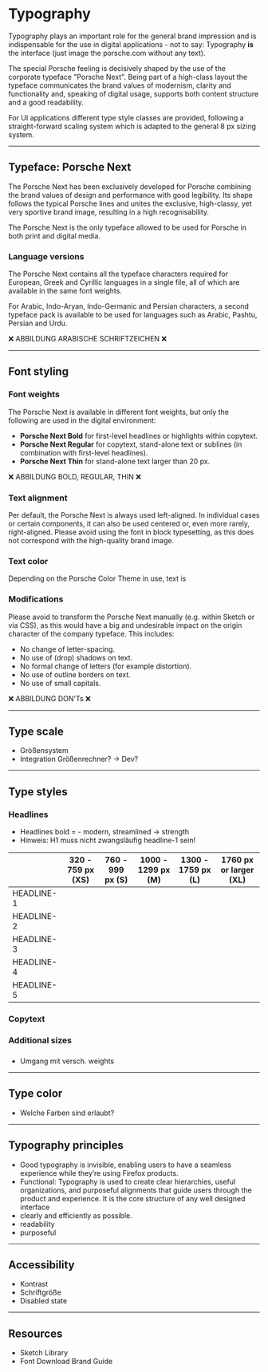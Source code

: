 # Typography

Typography plays an important role for the general brand impression and is indispensable for the use in digital applications - 
not to say: Typography **is** the interface (just image the porsche.com without any text).

The special Porsche feeling is decisively shaped by the use of the corporate typeface "Porsche Next".
Being part of a high-class layout the typeface communicates the brand values of modernism, clarity and functionality
and, speaking of digital usage, supports both content structure and a good readability.

For UI applications different type style classes are provided, following a straight-forward scaling system 
which is adapted to the general 8 px sizing system.

---

## Typeface: Porsche Next

The Porsche Next has been exclusively developed for Porsche combining the brand values of design and performance with good legibility.
Its shape follows the typical Porsche lines and unites the exclusive, high-classy, yet very sportive brand image, resulting in a high recognisability.

The Porsche Next is the only typeface allowed to be used for Porsche in both print and digital media.

### Language versions

The Porsche Next contains all the typeface characters required for European, Greek and Cyrillic languages in a single file, all of which are
available in the same font weights.

For Arabic, Indo-Aryan, Indo-Germanic and Persian characters, a second typeface pack is available to be used for languages such as
Arabic, Pashtu, Persian and Urdu.

❌ ABBILDUNG ARABISCHE SCHRIFTZEICHEN ❌


---

## Font styling 


### Font weights

The Porsche Next is available in different font weights, but only the following are used in the digital environment:

- **Porsche Next Bold** for first-level headlines or highlights within copytext.
- **Porsche Next Regular** for copytext, stand-alone text or sublines (in combination with first-level headlines).
- **Porsche Next Thin** for stand-alone text larger than 20 px.

❌ ABBILDUNG BOLD, REGULAR, THIN ❌


### Text alignment

Per default, the Porsche Next is always used left-aligned. In individual cases or certain components, it can also be used centered or,
even more rarely, right-aligned. Please avoid using the font in block typesetting, as this does not correspond with the high-quality brand image.

### Text color

Depending on the Porsche Color Theme in use, text is 


### 


### Modifications

Please avoid to transform the Porsche Next manually (e.g. within Sketch or via CSS), as this would have a big and undesirable 
impact on the origin character of the company typeface. This includes:

- No change of letter-spacing.
- No use of (drop) shadows on text.
- No formal change of letters (for example distortion).
- No use of outline borders on text.
- No use of small capitals.

❌ ABBILDUNG DON'Ts ❌



---

## Type scale








- Größensystem
- Integration Größenrechner? → Dev?

---

## Type styles

### Headlines

- Headlines bold = - modern, streamlined → strength 
- Hinweis: H1 muss nicht zwangsläufig headline-1 sein!

 
|                  | 320 - 759 px (XS)     | 760 - 999 px (S)   | 1000 - 1299 px (M)   | 1300 - 1759 px (L)   | 1760  px or larger (XL)   |
|------------------|---------------------  |------------------	|-------------------   |-------------------   |------------------------   |
| HEADLINE-1       |                       |                 	|                      |                      |                           |
| HEADLINE-2       |                       |                 	|                      |                      |                           |
| HEADLINE-3       |                       |                 	|                      |                      |                           |
| HEADLINE-4       |                       |                 	|                      |                      |                           |
| HEADLINE-5       |                       |                 	|                      |                      |                           |



### Copytext 


### Additional sizes


### 



- Umgang mit versch. weights



---

## Type color

- Welche Farben sind erlaubt?

---

## Typography principles

- Good typography is invisible, enabling users to have a seamless experience while they’re using Firefox products.
- Functional: Typography is used to create clear hierarchies, useful organizations, and purposeful alignments that guide users through the product and experience. It is the core structure of any well designed interface
- clearly and efficiently as possible.
- readability
- purposeful

---

## Accessibility

- Kontrast
- Schriftgröße
- Disabled state


---

## Resources

- Sketch Library
- Font Download Brand Guide
